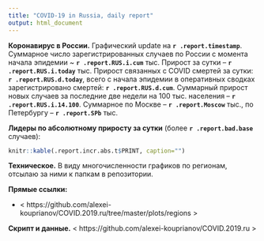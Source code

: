 ```yaml
---
title: "COVID-19 in Russia, daily report"
output: html_document
---
```


**Коронавирус в России.** Графический update на **`r .report.timestamp`**. Суммарное число зарегистрированных случаев по России c момента начала эпидемии ~ **`r .report.RUS.i.cum`** тыс. Прирост за сутки -- **`r .report.RUS.i.today`** тыс. Прирост связанных с COVID смертей за сутки: **`r .report.RUS.d.today`**, всего с начала эпидемии в оперативных сводках зарегистрировано смертей: **`r .report.RUS.d.cum`**. Суммарный прирост новых случаев за последние две недели на 100 тыс. населения -- **`r .report.RUS.i.14.100`**. Суммарное по Москве -- **`r .report.Moscow`** тыс., по Петербургу -- **`r .report.SPb`** тыс. 

**Лидеры по абсолютному приросту за сутки** (более **`r .report.bad.base`** случаев): 

```r
knitr::kable(.report.incr.abs.t$PRINT, caption="")
```

<!--  **Худшие показатели периода удвоения**. Для демонстрации худших показателей отобраны регионы с расчетным периодом удвоения **шесть недель и менее (!)** (по среднему приросту за последние семь дней): -->

<!--  ```{r results='asis', echo = FALSE} -->
<!--  knitr::kable(report.dt.worst, caption="") -->
<!--  ``` -->

<!--  **Лучшие показатели периода удвоения, более шестнадцати недель** (по среднему приросту за последние семь дней):  -->

<!--  ```{r results='asis', echo = FALSE} -->
<!--  knitr::kable(report.dt.best, caption="") -->
<!--  ``` -->

<!-- [//]: # "**В этой записи помимо обзорных графиков публикую четыре экстраполяции (для России в целом, для России без столичных регионов, для Москвы и Петербурга).**" -->

**Техническое.** В виду многочисленности графиков по регионам, отсылаю за ними к папкам в репозитории. 

**Прямые ссылки:**

* < https://github.com/alexei-kouprianov/COVID.2019.ru/tree/master/plots/regions >

**Скрипт и данные.** < https://github.com/alexei-kouprianov/COVID.2019.ru >
